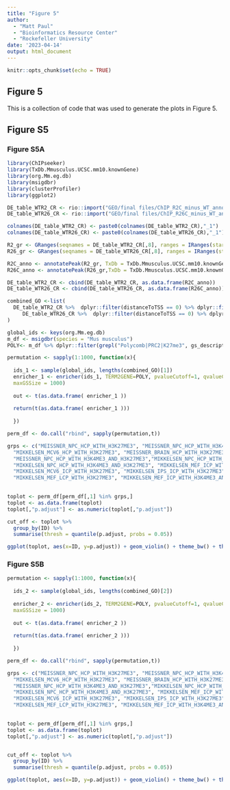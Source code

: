 ```yaml
---
title: "Figure 5"
author: 
  - "Matt Paul"
  - "Bioinformatics Resource Center"
  - "Rockefeller University"
date: '2023-04-14'
output: html_document
---
```


```r
knitr::opts_chunk$set(echo = TRUE)
```

## Figure 5
This is a collection of code that was used to generate the plots in Figure 5. 

## Figure S5

### Figure S5A

```r

library(ChIPseeker)
library(TxDb.Mmusculus.UCSC.mm10.knownGene)
library(org.Mm.eg.db)
library(msigdbr)
library(clusterProfiler)
library(ggplot2)

DE_table_WTR2_CR <- rio::import("GEO/final files/ChIP_R2C_minus_WT_annotated.xlsx")
DE_table_WTR26_CR <- rio::import("GEO/final files/ChIP_R26C_minus_WT_annotated.xlsx")

colnames(DE_table_WTR2_CR) <- paste0(colnames(DE_table_WTR2_CR),"_1")
colnames(DE_table_WTR26_CR) <- paste0(colnames(DE_table_WTR26_CR),"_1")

R2_gr <- GRanges(seqnames = DE_table_WTR2_CR[,8], ranges = IRanges(start = DE_table_WTR2_CR[,9], end = DE_table_WTR2_CR[,10]))
R26_gr <- GRanges(seqnames = DE_table_WTR26_CR[,8], ranges = IRanges(start = DE_table_WTR26_CR[,9], end = DE_table_WTR26_CR[,10]))

R2C_anno <- annotatePeak(R2_gr, TxDb = TxDb.Mmusculus.UCSC.mm10.knownGene, annoDb = "org.Mm.eg.db")
R26C_anno <- annotatePeak(R26_gr,TxDb = TxDb.Mmusculus.UCSC.mm10.knownGene, annoDb = "org.Mm.eg.db")

DE_table_WTR2_CR <- cbind(DE_table_WTR2_CR, as.data.frame(R2C_anno))
DE_table_WTR26_CR <- cbind(DE_table_WTR26_CR, as.data.frame(R26C_anno))

combined_GO <-list(
  DE_table_WTR2_CR %>%  dplyr::filter(distanceToTSS == 0) %>% dplyr::filter(padj_1 < 0.001) %>%  dplyr::pull(geneId) %>% unique(),
     DE_table_WTR26_CR %>%  dplyr::filter(distanceToTSS == 0) %>% dplyr::filter(padj_1 < 0.001) %>%  dplyr::pull(geneId) %>% unique()
)

global_ids <- keys(org.Mm.eg.db)
m_df <- msigdbr(species = "Mus musculus")
POLY<- m_df %>% dplyr::filter(grepl("Polycomb|PRC2|K27me3", gs_description, ignore.case=TRUE)) %>% dplyr::select(c(3,5))
```

```r
permutation <- sapply(1:1000, function(x){
  
  ids_1 <- sample(global_ids, lengths(combined_GO)[1])
  enricher_1 <- enricher(ids_1, TERM2GENE=POLY, pvalueCutoff=1, qvalueCutoff=1, minGSSize = 1,
  maxGSSize = 1000)
  
  out <- t(as.data.frame( enricher_1 ))
  
  return(t(as.data.frame( enricher_1 )))
  
  })

perm_df <- do.call("rbind", sapply(permutation,t))

grps <- c("MEISSNER_NPC_HCP_WITH_H3K27ME3", "MEISSNER_NPC_HCP_WITH_H3K4ME2_AND_H3K27ME3",
  "MIKKELSEN_MCV6_HCP_WITH_H3K27ME3", "MEISSNER_BRAIN_HCP_WITH_H3K27ME3",
  "MEISSNER_NPC_HCP_WITH_H3K4ME3_AND_H3K27ME3","MIKKELSEN_NPC_HCP_WITH_H3K27ME3",
  "MIKKELSEN_NPC_HCP_WITH_H3K4ME3_AND_H3K27ME3", "MIKKELSEN_MEF_ICP_WITH_H3K27ME3",
  "MIKKELSEN_MCV6_ICP_WITH_H3K27ME3", "MIKKELSEN_IPS_ICP_WITH_H3K27ME3",
  "MIKKELSEN_MEF_LCP_WITH_H3K27ME3", "MIKKELSEN_MEF_ICP_WITH_H3K4ME3_AND_H3K27ME3")
  
```

```r
toplot <- perm_df[perm_df[,1] %in% grps,]
toplot <- as.data.frame(toplot)
toplot[,"p.adjust"] <- as.numeric(toplot[,"p.adjust"])

cut_off <- toplot %>% 
  group_by(ID) %>% 
  summarise(thresh = quantile(p.adjust, probs = 0.05))

```

```r

ggplot(toplot, aes(x=ID, y=p.adjust)) + geom_violin() + theme_bw() + theme(axis.text.x = element_text(angle = 90)) + ylim(0,1) + ggtitle("Violin plot of adjusted pvalues for \n GO term enrichment tests. 1000 randomly\n  permuted gene cohorts (2114 genes - R2C) \n 95% perecntile is blue dot \n 0.05 is red line") + geom_jitter(data=cut_off, aes(x=ID, y=thresh),width = 0, height = 0, color="blue", size=4) + geom_abline(intercept = 0.05, slope = 0, color="red", size=1)

``` 

### Figure S5B

```r
permutation <- sapply(1:1000, function(x){
  
  ids_2 <- sample(global_ids, lengths(combined_GO)[2])
  
  enricher_2 <- enricher(ids_2, TERM2GENE=POLY, pvalueCutoff=1, qvalueCutoff=1, minGSSize = 1,
  maxGSSize = 1000)
  
  out <- t(as.data.frame( enricher_2 ))
  
  return(t(as.data.frame( enricher_2 )))
  
  })

perm_df <- do.call("rbind", sapply(permutation,t))

grps <- c("MEISSNER_NPC_HCP_WITH_H3K27ME3", "MEISSNER_NPC_HCP_WITH_H3K4ME2_AND_H3K27ME3",
  "MIKKELSEN_MCV6_HCP_WITH_H3K27ME3", "MEISSNER_BRAIN_HCP_WITH_H3K27ME3",
  "MEISSNER_NPC_HCP_WITH_H3K4ME3_AND_H3K27ME3","MIKKELSEN_NPC_HCP_WITH_H3K27ME3",
  "MIKKELSEN_NPC_HCP_WITH_H3K4ME3_AND_H3K27ME3", "MIKKELSEN_MEF_ICP_WITH_H3K27ME3",
  "MIKKELSEN_MCV6_ICP_WITH_H3K27ME3", "MIKKELSEN_IPS_ICP_WITH_H3K27ME3",
  "MIKKELSEN_MEF_LCP_WITH_H3K27ME3", "MIKKELSEN_MEF_ICP_WITH_H3K4ME3_AND_H3K27ME3")
  
```

```r
toplot <- perm_df[perm_df[,1] %in% grps,]
toplot <- as.data.frame(toplot)
toplot[,"p.adjust"] <- as.numeric(toplot[,"p.adjust"])


cut_off <- toplot %>% 
  group_by(ID) %>% 
  summarise(thresh = quantile(p.adjust, probs = 0.05))

```

```r
ggplot(toplot, aes(x=ID, y=p.adjust)) + geom_violin() + theme_bw() + theme(axis.text.x = element_text(angle = 90)) + ylim(0,1) + ggtitle("Violin plot of adjusted pvalues for \n GO term enrichment tests. 1000 randomly\n  permuted gene cohorts (1277 genes - R26C) \n 95% perecntile is blue dot \n 0.05 is red line") + geom_jitter(data=cut_off, aes(x=ID, y=thresh),width = 0, height = 0, color="blue", size=4) + geom_abline(intercept = 0.05, slope = 0, color="red", size=1)

``` 

